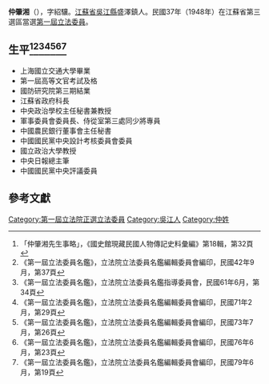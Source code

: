 {{Multiple issues|
{{Prose|time=2020-07-22T13:22:54+00:00}}
{{Tone|time=2020-07-22T13:22:54+00:00}}
}}
{{Infobox Officeholder
|姓名=仲肇湘
|圖像=File:仲肇湘.jpg
|圖像大小=200px
|圖像說明=  
|字    = 字紹驤
|號    = 
|別名    = 
|出生日期 = 光緒三十二年七月初七日（1906年8月26日）
|出生地點 = 
|逝世日期 = {{dda|1998|7|19|1906|8|26}}
|逝世地點 = 內湖國泰醫院分院
|死因    = 
|墓地    = 
|籍貫    = 
|政黨    = 
|parents  = 父仲少梅前清貢生，民國後曾兩度當選為江蘇省省議員，任奉賢、崇明兩縣縣長，母佩琴，抗戰期間病逝重慶南溫泉
|配偶   =丁翰芬、楊靜
|伴侶    = 
|relatives  =  
|children  =  長子仲澤初、長女仲澤荷、次子仲澤京、次女仲澤珊、三女仲澤璇、三子仲澤還、四女仲澤瑾
|著作    = 紀律與黨的改造
|past    = 
}}
'''仲肇湘'''（{{bd|1906年|8月26日|1998年|7月19日}}），字紹驤。[[江蘇省|江蘇省]][[吳江縣|吳江縣]]盛澤鎮人。民國37年（1948年）在江蘇省第三選區當選[[第一屆立法委員|第一屆立法委員]]。

== 生平<ref>「仲肇湘先生事略」，《國史館現藏民國人物傳記史料彙編》第18輯，第32頁</ref><ref>《第一屆立法委員名鑑》，立法院立法委員名鑑編輯委員會編印，民國42年9月，第37頁</ref><ref>《第一屆立法委員名鑑》，立法院立法委員名鑑指導委員會，民國61年6月，第34頁</ref><ref>《第一屆立法委員名鑑》，立法院立法委員名鑑編輯委員會編印，民國71年2月，第29頁</ref><ref>《第一屆立法委員名鑑》，立法院立法委員名鑑編輯委員會編印，民國73年7月，第26頁</ref><ref>《第一屆立法委員名鑑》，立法院立法委員名鑑編輯委員會編印，民國76年6月，第23頁</ref><ref>《第一屆立法委員名鑑》，立法院立法委員名鑑編輯委員會編印，民國79年6月，第19頁</ref> ==
* 上海國立交通大學畢業
* 第一屆高等文官考試及格
* 國防研究院第三期結業
* 江蘇省政府科長
* 中央政治學校主任秘書兼教授
* 軍事委員會委員長、侍從室第三處同少將專員
* 中國農民銀行董事會主任秘書
* 中國國民黨中央設計考核委員會委員
* 國立政治大學教授
* 中央日報總主筆
* 中國國民黨中央評議委員

== 參考文獻 ==
{{reflist}}

{{中華民國第一屆立法委員}}
{{DEFAULTSORT:Z}}
[[Category:第一屆立法院正選立法委員|Category:第一屆立法院正選立法委員]]

[[Category:吳江人|Category:吳江人]]
[[Category:仲姓|Category:仲姓]]